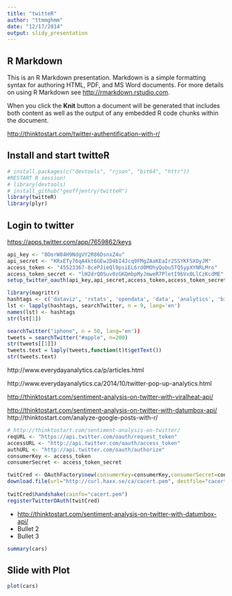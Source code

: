 ```yaml
---
title: "twitteR"
author: "ttmmghmm"
date: "12/17/2014"
output: slidy_presentation
---
```


## R Markdown

This is an R Markdown presentation. Markdown is a simple formatting syntax for authoring HTML, PDF, and MS Word documents. For more details on using R Markdown see <http://rmarkdown.rstudio.com>.

When you click the **Knit** button a document will be generated that includes both content as well as the output of any embedded R code chunks within the document.

<http://thinktostart.com/twitter-authentification-with-r/>

## Install and start twitteR
```r
# install.packages(c("devtools", "rjson", "bit64", "httr"))
#RESTART R session!
# library(devtools)
# install_github("geoffjentry/twitteR")
library(twitteR)
library(plyr)
```

## Login to twitter
<https://apps.twitter.com/app/7659862/keys>
```r
api_key <- "8OorW84H9NdgVY2R86DsnxZ4u"
api_secret <- "KRxETy76qA4kt6GEwJD4bI4Jcq9FMgZAaKEaIr2SSYKFSXOyJM"
access_token <- "45523367-8cePJieQl9psiEL6rd0MOhyQubu5TQ5ypXYNRLMro"
access_token_secret <- "lH2drQ0Suv0zGKQmbpMyJmweR7PletI9bVx0LlCzKcdME"
setup_twitter_oauth(api_key,api_secret,access_token,access_token_secret)
```

```r
library(magrittr)
hashtags <- c('dataviz', 'rstats', 'opendata', 'data', 'analytics', 'bigdata', 'spark', 'sparkr')
lst <- lapply(hashtags, searchTwitter, n = 9, lang='en')
names(lst) <- hashtags
str(lst[1])
```


```r
searchTwitter("iphone", n = 50, lang='en'))
tweets = searchTwitter("#apple", n=200)
str(tweets[[1]])
tweets.text = laply(tweets,function(t)t$getText())
str(tweets.text)
```

 
http://www.everydayanalytics.ca/p/articles.html
 
http://www.everydayanalytics.ca/2014/10/twitter-pop-up-analytics.html

<http://thinktostart.com/sentiment-analysis-on-twitter-with-viralheat-api/>

<http://thinktostart.com/sentiment-analysis-on-twitter-with-datumbox-api/>
http://thinktostart.com/analyze-google-posts-with-r/

```r
# http://thinktostart.com/sentiment-analysis-on-twitter/
reqURL <- "https://api.twitter.com/oauth/request_token"
accessURL <- "http://api.twitter.com/oauth/access_token"
authURL <- "http://api.twitter.com/oauth/authorize"
consumerKey <- access_token
consumerSecret <- access_token_secret

twitCred <- OAuthFactory$new(consumerKey=consumerKey,consumerSecret=consumerSecret,requestURL=reqURL,accessURL=accessURL,authURL=authURL) 
download.file(url="http://curl.haxx.se/ca/cacert.pem", destfile="cacert.pem")
 
twitCred$handshake(cainfo="cacert.pem")
registerTwitterOAuth(twitCred)
```



- <http://thinktostart.com/sentiment-analysis-on-twitter-with-datumbox-api/>
- Bullet 2
- Bullet 3


```r
summary(cars)
```

## Slide with Plot

```r
plot(cars)
```

